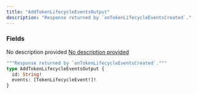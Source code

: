 ```yaml
---
title: "AddTokenLifecycleEventsOutput"
description: "Response returned by `onTokenLifecycleEventsCreated`."
---
```


### Fields

<ResponseField name="id" type="String!" required>
  No description provided
</ResponseField>

<a href="/api-reference/types/tokenlifecycleevent">
  <ResponseField name="events" type="[TokenLifecycleEvent!]!" required>
    No description provided
  </ResponseField>
</a>


```graphql AddTokenLifecycleEventsOutput
"""Response returned by `onTokenLifecycleEventsCreated`."""
type AddTokenLifecycleEventsOutput {
  id: String!
  events: [TokenLifecycleEvent!]!
}
```
